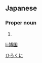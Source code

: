 ==Japanese==
{{ja-kanjitab|博|国}}

===Proper noun===
{{ja-pos|proper|ひろくに}}

# {{given name|male|lang=ja}}

[[Category:Japanese male given names|ひろくに]]

[[li:博国]]